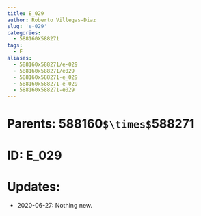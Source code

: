 ```yaml
---
title: E_029
author: Roberto Villegas-Diaz
slug: 'e-029'
categories:
  - 588160X588271
tags:
  - E
aliases:
  - 588160x588271/e-029
  - 588160x588271/e029
  - 588160x588271-e_029
  - 588160x588271-e-029
  - 588160x588271-e029
---
```


# **Parents**: 588160`$\times$`588271
# **ID**: E_029
# **Updates**: 
 - 2020-06-27: Nothing new.

